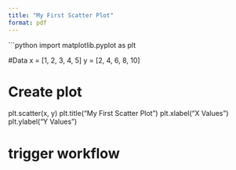 ```yaml
---
title: "My First Scatter Plot"
format: pdf
---
```


```python
import matplotlib.pyplot as plt

#Data 
x = [1, 2, 3, 4, 5]
y = [2, 4, 6, 8, 10]

# Create plot
plt.scatter(x, y)
plt.title("My First Scatter Plot")
plt.xlabel("X Values")
plt.ylabel("Y Values")

# trigger workflow
